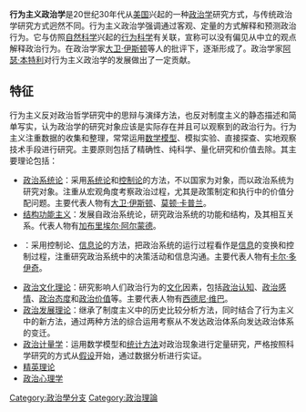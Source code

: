 {{not|行为主义}}
'''行为主义政治学'''是20世纪30年代从[[美国|美国]]兴起的一种[[政治学|政治学]]研究方式，与传统政治学研究方式迥然不同。行为主义政治学强调通过客观、定量的方式解释和预测政治行为。它与仿照[[自然科学|自然科学]]兴起的[[行为科学|行为科学]]有关联，宣称可以没有偏见从中立的观点解释政治行为。在政治学家[[大卫·伊斯顿|大卫·伊斯顿]]等人的批评下，逐渐形成了{{le|后行为主义政治学|Post-behavioralism}}。政治学家[[阿瑟·本特利|阿瑟·本特利]]对行为主义政治学的发展做出了一定贡献。

==特征==
行为主义反对政治哲学研究中的思辩与演绎方法，也反对制度主义的静态描述和简单写实，认为政治学的研究对象应该是实际存在并且可以观察到的政治行为。行为主义注重数据的收集和整理，常常运用[[数学模型|数学模型]]、模拟实验、直接探查、实地观察技术手段进行研究。主要原则包括了精确性、纯科学、量化研究和价值去除。其主要理论包括：

* [[政治系统论|政治系统论]]：采用[[系统论|系统论]]和[[控制论|控制论]]的方法，不以国家为对象，而以政治系统为研究对象。注重从宏观角度考察政治过程，尤其是政策制定和执行中的价值分配问题。主要代表人物有[[大卫·伊斯顿|大卫·伊斯顿]]、[[莫顿·卡普兰|莫顿·卡普兰]]。
* [[结构功能主义|结构功能主义]]：发展自政治系统论，研究政治系统的功能和结构，及其相互关系。代表人物有[[加布里埃尔·阿尔蒙德|加布里埃尔·阿尔蒙德]]。
* {{le|政治沟通理论|Political communication}}：采用控制论、[[信息论|信息论]]的方法，把政治系统的运行过程看作是[[信息|信息]]的变换和控制过程，注重研究政治系统中的决策活动和信息沟通。主要代表人物有[[卡尔·多伊奇|卡尔·多伊奇]]。
* [[政治文化理论|政治文化理论]]：研究影响人们政治行为的[[文化|文化]]因素，包括[[政治认知|政治认知]]、[[政治感情|政治感情]]、[[政治态度|政治态度]]和[[政治价值|政治价值]]等。主要代表人物有[[西德尼·维巴|西德尼·维巴]]。
* [[政治发展理论|政治发展理论]]：继承了制度主义中的历史比较分析方法，同时结合了行为主义中的新方法，通过两种方法的综合运用考察从不发达政治体系向发达政治体系的变迁。
* [[政治计量学|政治计量学]]：运用数学模型和[[统计方法|统计方法]]对政治现象进行定量研究，严格按照科学研究的方式从[[假设|假设]]开始，通过数据分析进行实证。
* [[精英理论|精英理论]]
* [[政治心理学|政治心理学]]

[[Category:政治學分支|Category:政治學分支]]
[[Category:政治理論|Category:政治理論]]